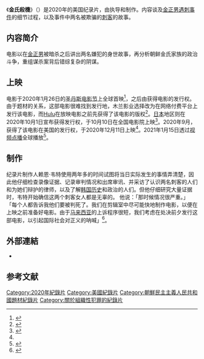 {{noteTA
|T=zh-hk:金氏殺機;zh-cn:刺杀;
|1=zh-hk:金氏殺機;zh-cn:刺杀;
}}
{{电影资讯框 
| 片名 = 金氏殺機
| 电影原名 = {{lang|en|''Assassins''}}
| 图像 = File:Assassins - 2020.jpg
| 图像大小 =
| 图像说明 = 
| 导演 = 赖恩·韦特
| 监制 = 
| 制片 = 赖恩·韦特 <br> 杰西卡·哈格雷夫（Jessica Hargrave）
| 动作指导 = 
| 编剧 = 
| 剧本 = 
| 故事 = 
| 原著 = 
| 旁白 = 
| 统筹 = 
| 主演 = 
| 配乐 = 
| 主题曲 = 
| 片尾曲 = 
| 摄影 = John Benam
| 剪辑 = Helen Kearns
| 音效 = {{le|布莱克·尼利|Blake Neely}}
| 制片商 = Tripod Media
| 片长 = 104分钟
| 产地 = [[美国|美国]]
| 语言 = [[英语|英语]]<br/>[[印尼语|印尼语]]<br/>[[马来语|马来语]]<br/>[[越南语|越南语]]
| 上映日期 = {{Film date|2020|1|26|[[圣丹斯电影节|圣丹斯电影节]]|2020|10|10|日本|2020|12|11|美国|2021|2|18|香港}}
| 发行商 = {{le|格林威治娱乐|Greenwich Entertainment}}
| 预算 =
| 票房 =
| tw_name        = -
| hk_name        = 金氏殺機
| cn_name        = 刺杀
|}}
《'''金氏殺機'''》（{{lang-en|''Assassins''}}）是2020年的美国纪录片，由{{le|赖恩·韦特|Ryan White (filmmaker)}}执导和制作。内容谈及[[金正男遇刺事件|金正男遇刺事件]]的细节过程，以及事件中两名被欺骗的[[刺客|刺客]]的故事。

==内容简介==
电影以在[[金正男|金正男]]被暗杀之后讲出两名嫌犯的身世故事，再分析朝鲜金氏家族的政治斗争，重组谋杀案背后错综复杂的阴谋。

==上映==
电影于2020年1月26日的[[圣丹斯电影节|圣丹斯电影节]]上全球首映<ref>{{Cite web|title=Sundance 2020 Unveils Female-Powered Lineup With Taylor Swift, Gloria Steinem Films|url=https://www.hollywoodreporter.com/news/sundance-2020-unveils-female-powered-lineup-taylor-swift-gloria-steinem-films-1259538|accessdate=2021-01-29|date=2019-12-04|work=The Hollywood Reporter|language=en|archive-date=2019-12-08|archive-url=https://web.archive.org/web/20191208151948/https://www.hollywoodreporter.com/news/sundance-2020-unveils-female-powered-lineup-taylor-swift-gloria-steinem-films-1259538}}</ref>，之后由{{le|木兰影业|Magnolia Pictures}}获得电影的发行权。由于题材的关系，这部电影很难找到发行地，木兰影业选择改为在网络付费平台上发行该电影，而[[Hulu|Hulu]]在放映电影之前先获得了该电影的版权<ref name=":0">{{Cite web|title=How Award-Winning Filmmakers Make Dangerous Documentaries That No Major Distributor Will Touch|url=https://www.indiewire.com/2020/10/award-winning-dangerous-documentaries-assassins-the-dissident-1234594718/|accessdate=2021-01-29|date=2020-10-23|last=Thompson|first=Anne|work=IndieWire|language=en|archive-date=2021-01-26|archive-url=https://web.archive.org/web/20210126083914/https://www.indiewire.com/2020/10/award-winning-dangerous-documentaries-assassins-the-dissident-1234594718/}}</ref>。[[日本|日本]]地区则在2020年10月1日宣布获得发行权，于10月10日在全国电影院上映<ref>{{Cite web|title=わたしは金正男を殺してない : 作品情報|url=https://eiga.com/movie/93504/|accessdate=2021-02-28|work=映画.com|language=ja|archive-date=2020-11-22|archive-url=https://web.archive.org/web/20201122104636/https://eiga.com/movie/93504/}}</ref>。2020年9月，{{le|格林威治娱乐|Greenwich Entertainment}}获得了该电影在美国的发行权，于2020年12月11日上映<ref name=":0" />。2021年1月15日透过[[视频点播|视频点播]]全球播放<ref>{{Cite web|title=New documentary "Assassins" digs into two unlikely political killers|url=https://thespool.net/reviews/assassins-documentary-review/|accessdate=2021-01-29|date=2020-12-11|work=The Spool|language=en-US|archive-date=2021-01-16|archive-url=https://web.archive.org/web/20210116114613/https://thespool.net/reviews/assassins-documentary-review/}}</ref>。

==制作==
纪录片制作人赖恩·韦特使用两年多的时间试图将当日实际发生的事情弄清楚，因此他仔细检查录像证据、记录审判情况和出席审讯、并采访了认识两名刺客的人们和为她们辩护的律师，以及了解[[大韓民國歷史|韩国历史]]和政治的人们。但他仔细研究大量证据时，韦特开始确信这两个刺客女人都是无辜的。 他说：「那时候情况很严重。」 「每个人都告诉我他们要被判死了。我们在剪辑室中尽可能快地制作电影，以便在上映之前准备好电影。由于[[马来西亚|马来西亚]]的上诉程序很短，我们考虑在处决前夕发行这部电影，以引起国际社会对正义的呐喊」<ref>{{Cite web|title=Greenwich Entertainment Acquires Sundance Documentary ‘Assassins’|url=https://deadline.com/2020/09/greenwich-entertainment-acquires-sundance-documentary-assassins-1234573304/|accessdate=2021-01-29|date=2020-09-09|last=N'Duka|first=Amanda|work=Deadline|language=en-US|archive-date=2021-02-04|archive-url=https://web.archive.org/web/20210204140741/https://deadline.com/2020/09/greenwich-entertainment-acquires-sundance-documentary-assassins-1234573304/}}</ref>。


==外部連結==
*{{imdb title|tt11394276|金氏殺機}}
==参考文献==
{{reflist}}

[[Category:2020年紀錄片|Category:2020年紀錄片]]
[[Category:美國紀錄片|Category:美國紀錄片]]
[[Category:朝鮮民主主義人民共和國題材紀錄片|Category:朝鮮民主主義人民共和國題材紀錄片]]
[[Category:關於組織性犯罪的紀錄片|Category:關於組織性犯罪的紀錄片]]